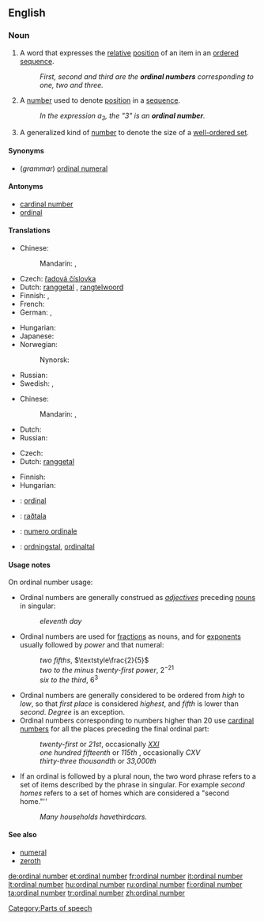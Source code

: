 ==English==
{{wikipedia}}

===Noun===
{{en-noun|sg=[[ordinal]] [[number]]}}

# {{context|grammar}} A word that expresses the [[relative]] [[position]] of an item in an [[ordered]] [[sequence]].
#: ''First, second and third are the '''ordinal numbers''' corresponding to one, two and three.''
# {{arithmetic}} A [[number]] used to denote [[position]] in a [[sequence]].
#: ''In the expression a<sub>3</sub>, the "3" is an '''ordinal number'''.''
# {{mathematics}} A generalized kind of [[number]] to denote the size of a [[well-ordered set]].

====Synonyms====
* (''grammar'') [[ordinal numeral]]

====Antonyms====
* [[cardinal number]]
* [[ordinal]]

====Translations====
{{trans-top|number used to denote relative position in a sequence}}
* Chinese:
*: Mandarin: {{t|cmn|順序數|sc=Hani}},  {{t|cmn|顺序数|tr=shùnxùshù|sc=Hani}}
* Czech: [[řadová číslovka]] {{f}}
* Dutch: [[ranggetal]] {{n}}, [[rangtelwoord]] {{n}}
* Finnish: {{t+|fi|järjestysluku}}, {{t+|fi|ordinaaliluku}}
* French: {{t|fr|nombre ordinal|m}}
* German: {{t+|de|Ordinalzahl|f}}, {{t+|de|Ordnungszahl|f}}
{{trans-mid}}
* Hungarian: {{t+|hu|sorszámnév}}
* Japanese: {{t|ja|序数詞|tr=じょすうし, josūshi}}
* Norwegian: {{t-|no|ordenstall|n}}
*: Nynorsk: {{t-|nn|rekkjetal|n|xs=Norwegian Nynorsk}}
* Russian: {{t+|ru|порядковое числительное|n|tr=porjádkovoje čislítel’noje}}
* Swedish: {{t|sv|ordningstal}},  {{t|sv|ordinaltal}}
{{trans-bottom}}

{{trans-top|A number used to denote position in a sequence}}
* Chinese:
*: Mandarin: {{t|cmn|序數|sc=Hani}},  {{t|cmn|序数|tr=xùshù|sc=Hani}}
{{trans-mid}}
* Dutch: {{t|nl|ranggetal|n}}
* Russian: {{t|ru|порядковый номер|m|tr=porjádkovyj nómer}}
{{trans-bottom}}

{{trans-top|generalized kind of number to denote the size of a well-ordered set}}
* Czech: {{t-|cs|ordinální číslo|n}}
* Dutch: [[ranggetal]] {{n}}
{{trans-mid}}
* Finnish: {{t|fi|ordinaali}}
* Hungarian: {{t-|hu|rendszám}}
{{trans-bottom}}

{{checktrans-top}}
* {{ttbc|French}}: [[ordinal]] {{m}}
{{trans-mid}}
* {{ttbc|Icelandic}}: [[raðtala]] {{f}}
* {{ttbc|Italian}}: [[numero ordinale]] {{m}}
* {{ttbc|Swedish}}: [[ordningstal]], [[ordinaltal]]
{{trans-bottom}}

====Usage notes====
On ordinal number usage:
* Ordinal numbers are generally construed as ''[[adjective]]s'' preceding {{countable}} [[noun]]s in singular:
*: ''eleventh day''
* Ordinal numbers are used for [[fraction]]s as {{countable}} nouns, and for [[exponent]]s usually followed by ''power'' and that numeral:
*: ''two fifths'', <math>\textstyle\frac{2}{5}</math>
*: ''two to the minus twenty-first power'', <math>2^{-21}</math>
*: ''six to the third'', <math>6^3</math>
* Ordinal numbers are generally considered to be ordered from ''high'' to ''low'', so that ''first place'' is considered ''highest'', and ''fifth'' is lower than ''second''. ''Degree'' is an exception.
* Ordinal numbers corresponding to numbers higher than 20 use [[cardinal number]]s for all the places preceding the final ordinal part:
*: ''twenty-first'' or ''21st'', occasionally ''[[XXI]]''
*: ''one hundred fifteenth'' or ''115th'' , occasionally ''CXV''
*: ''thirty-three thousandth'' or ''33,000th''
* If an ordinal is followed by a plural noun, the two word phrase refers to a set of items described by the phrase in singular. For example ''second homes'' refers to a set of homes which are considered a "second home."''
*: ''Many households have ''third'' cars.''

====See also====
* [[numeral]]
* [[zeroth]]

[[Category:Parts of speech]]

[[de:ordinal number]]
[[et:ordinal number]]
[[fr:ordinal number]]
[[it:ordinal number]]
[[lt:ordinal number]]
[[hu:ordinal number]]
[[ru:ordinal number]]
[[fi:ordinal number]]
[[ta:ordinal number]]
[[tr:ordinal number]]
[[zh:ordinal number]]
